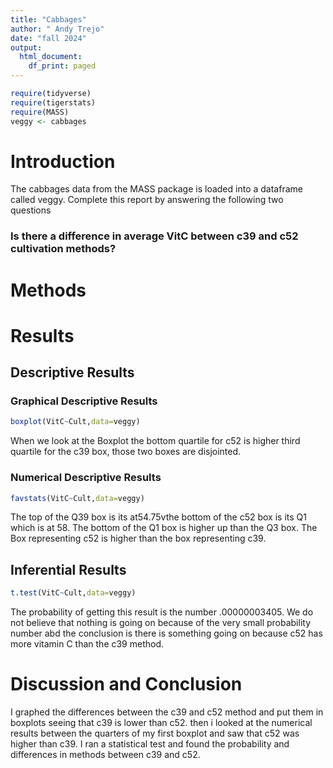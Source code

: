 ```yaml
---
title: "Cabbages"
author: " Andy Trejo"
date: "fall 2024"
output:
  html_document:
    df_print: paged
---
```


```r
require(tidyverse)
require(tigerstats)
require(MASS)
veggy <- cabbages
```

# Introduction

<!--In this section you explain what you are trying to show.  Where did the data come from?  What is the research or other question you are trying to answer?!-->
 The cabbages data from the MASS package is loaded into a dataframe called veggy. Complete this report by answering the following two questions  
 
### Is there a difference in average VitC between c39 and c52 cultivation methods?  

# Methods

<!--Decide on your methods:  use "variable analysis" or other appropriate descriptors.  Make sure to choose at least one graphical method and at least one numerical method.!-->

# Results

<!--Divide this section into two sub-sections:  One for your descriptive  results and one for your inferential results.!-->

## Descriptive Results

### Graphical Descriptive Results

<!--Graphical results here.  Make sure to show your code.  Provide appropriate labels for axes, giving units if possible, and provide a good title for the graph, too.  Use the graphical results to describe the patterns if any that exist in the data as focused toward the research question!-->


```r
boxplot(VitC~Cult,data=veggy)
```

When we look at the Boxplot the bottom quartile for c52 is higher third quartile for the c39 box, those two boxes are disjointed.


### Numerical Descriptive Results

<!--Numerical results go here. Use the numerical results to describe the patterns if any that exist in the data as focused toward the research question!-->

```r
favstats(VitC~Cult,data=veggy)
```

  The top of the Q39 box is its at54.75vthe bottom of the c52 box is its Q1 which is at 58. The bottom of the Q1 box is higher up than the Q3 box. The Box representing c52 is higher than the box representing c39.

## Inferential Results

<!--State hypothesis clearly.  Make sure your discussion of the inferential test covers all the aspects that the test output produces, such as test statistic, p-value etc.  Make a decision about the null hypothesis, explain the assumptions on which the selected test/procedure was based, and why the chosen procedure satisfys the assumptions and is appropriate to answer the research question!-->
```r
t.test(VitC~Cult,data=veggy)
```
The probability of getting this result is the number .00000003405. We do not believe that nothing is going on because of the very small probability number abd the conclusion is there is something going on because c52  has more vitamin C than the c39 method.


# Discussion and Conclusion

<!--Discussion and conclusion here.  If you found a relationship be sure to consider whether the relationship occurs because one of the variavbles causes the other, or whether they perhasps are related for some other reason.  Watch the chapter 6 videos from the GeorgeTown videos collection.!-->
I graphed the differences between the c39 and c52 method and put them in boxplots seeing that c39 is lower than c52. then i looked at the numerical results between the quarters of my first boxplot and saw that c52 was higher than c39. I ran a statistical test and found the probability and differences in methods between c39 and c52.
